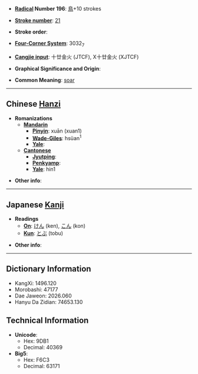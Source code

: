 * '''[[Wiktionary:Chinese radical index| Radical]] Number 196''': [[Wiktionary:Chinese radical index 鳥|鳥]]+10 strokes

* '''[[Wiktionary:Chinese total strokes index|Stroke number]]''': [[Wiktionary:Chinese total strokes index 21|21]]

* '''Stroke order''': 

* '''[[Wiktionary:Chinese four corner index|Four-Corner System]]''': 3032<sub>7</sub>

* '''[[Wiktionary:Chinese Cangjie index|Cangjie input]]''': 十廿金火 (JTCF), X十廿金火 (XJTCF)

* '''Graphical Significance and Origin''': 

* '''Common Meaning''': [[soar]]

----

== Chinese [[Hanzi]] ==

* '''Romanizations'''
** '''[[Mandarin]]'''
*** '''[[Pinyin]]''': xuān (xuan1)
*** '''[[Wade-Giles]]''': hsüan<sup>1</sup>
*** '''[[Yale]]''': 
** '''[[Cantonese]]'''
*** '''[[Jyutping]]''':
*** '''[[Penkyamp]]''': 
*** '''[[Yale]]''': hin1

* '''Other info''': 

----

== Japanese [[Kanji]] ==

* '''Readings'''
** '''[[On]]''': [[けん]] (ken), [[こん]] (kon)
** '''[[Kun]]''': [[とぶ]] (tobu)

* '''Other info''':  

----

== Dictionary Information ==

* KangXi: 1496.120
* Morobashi: 47177
* Dae Jaweon: 2026.060
* Hanyu Da Zidian: 74653.130

== Technical Information ==

* '''Unicode''':
** Hex: 9DB1
** Decimal: 40369
* '''Big5''':
** Hex: F6C3
** Decimal: 63171